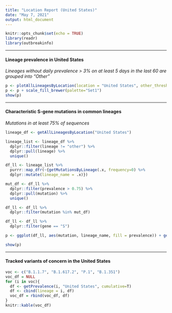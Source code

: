 ```yaml
---
title: "Location Report (United States)"
date: "May 7, 2021"
output: html_document
---
```


```r
knitr::opts_chunk$set(echo = TRUE)
library(readr)
library(outbreakinfo)
```

------

#### **Lineage prevalence in United States**
*Lineages without daily prevalence > 3% on at least 5 days in the last 60 are grouped into "Other"*


```r
p <- plotAllLineagesByLocation(location = "United States", other_threshold = 0.03, nday_threshold = 5, ndays = 60)
p <- p + scale_fill_brewer(palette="Set1")
show(p)
```

-------

#### **Characteristic S-gene mutations in common lineages**
*Mutations in at least 75% of sequences*

```r
lineage_df <- getAllLineagesByLocation("United States")

lineage_list <- lineage_df %>%
  dplyr::filter(lineage != "other") %>%
  dplyr::pull(lineage) %>%
  unique()

df_ll <- lineage_list %>%
  purrr::map_dfr(~{getMutationsByLineage(.x, frequency=0) %>%
  dplyr::mutate(lineage_name = .x)})

mut_df <- df_ll %>%
  dplyr::filter(prevalence > 0.75) %>%
  dplyr::pull(mutation) %>%
  unique()

df_ll <- df_ll %>%
  dplyr::filter(mutation %in% mut_df)

df_ll <- df_ll %>%
  dplyr::filter(gene == "S")

p <- ggplot(df_ll, aes(mutation, lineage_name, fill = prevalence)) + geom_tile(color = "grey") + scale_fill_gradient2(labels = scales::percent, midpoint = 0.5, low = "#fff7f3", mid = "#f768a1", high = "#49006a") + theme(axis.text.x = element_text(angle = 90, vjust = 0.5, hjust=1), panel.grid.major = element_blank(), panel.grid.minor = element_blank(), panel.background = element_blank()) + coord_equal() + ggtitle("Characteristic S-gene mutations in common lineages in the United States")

show(p)
```

-------

#### **Tracked variants of concern in the United States**

```r
voc <- c("B.1.1.7", "B.1.617.2", "P.1", "B.1.351")
voc_df = NULL
for (i in voc){
  df <- getPrevalence(i, "United States", cumulative=T)
  df <- cbind(lineage = i, df)
  voc_df = rbind(voc_df, df)
}
knitr::kable(voc_df)
```
